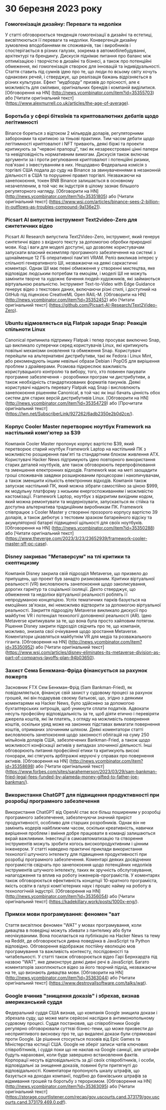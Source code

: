 

<CallToAction />

<Steps>

# 30 березня 2023 року

### Гомогенізація дизайну: Переваги та недоліки

У статті обговорюється тенденція гомогенізації в дизайні та естетиці, висвітлюються її переваги та недоліки. Конвергенція дизайну зумовлена вподобаннями як споживачів, так і виробників і спостерігається в різних галузях, зокрема в автомобілебудуванні, архітектурі та брендингу. Дискусія піднімає питання про баланс між оптимізацією і творчістю в дизайні та бізнесі, а також про потенційні обмеження, які гомогенізація створює для інновацій та індивідуальності. Стаття ставить під сумнів ідею про те, що люди по всьому світу хочуть однакових речей, і стверджує, що реалізація бажань відрізняється в різних культурах. Ефект "мудборду" призвів до прісності, але є можливість для сміливих, оригінальних брендів і компаній виділитися.
[Обговорення на HN] (http://news.ycombinator.com/item?id=35355703) або [Читати оригінальний текст] (https://www.alexmurrell.co.uk/articles/the-age-of-average).

### Боротьба у сфері біткоїнів та криптовалютних дебатів щодо легітимності

Binance бореться з відтоком 2 мільярдів доларів, регуляторними заборонами та критикою за тіньові практики. Тим часом дебати щодо легітимності криптовалют і NFT тривають, деякі біржі та проекти критикують за "червоні прапорці", такі як незареєстровані цінні папери та невідповідність нормативним вимогам. Дискусія також включає аргументи за і проти регулювання криптовалют і потенційні ризики, пов'язані з інвестуванням в них. Нещодавно Федеральна комісія з торгівлі США подала до суду на Binance за звинуваченнями в незаконній діяльності в США та порушенні правил торгівлі. Незважаючи на занепокоєння, токен BNB Binance залишається в основному незачепленим, в той час як індустрія в цілому зазнає більшого регуляторного нагляду.
[Обговорити на HN] (http://news.ycombinator.com/item?id=35351805) або [Читати оригінальний текст] (https://www.wsj.com/articles/binance-sees-2-billion-in-outflows-as-troubles-compound-9a136e21).

### Picsart AI випустив інструмент Text2video-Zero для синтетичних відео

Picsart AI Research випустила Text2Video-Zero, інструмент, який генерує синтетичні відео з вхідного тексту за допомогою обробки природної мови. Код і ваги для моделі доступні, що дозволяє користувачам запускати власний екземпляр програмного забезпечення на системі з щонайменше 12 ГБ оперативної пам'яті VRAM. Реліз викликав інтерес у спільноті генеративного ШІ, незважаючи на деякі саркастичні коментарі. Однак ШІ має певні обмеження у створенні мистецтва, яке відповідає людським потребам та емоціям, і моделі ШІ не можуть замінити творче та художнє бачення людей-художників, які займаються віртуальною реальністю. Інструмент Text-to-Video with Edge Guidance генерує відео з текстових даних, включаючи різні стилі, і доступний на GitHub під ліцензією CreativeML Open RAIL-M.
[Обговорити на HN] (http://news.ycombinator.com/item?id=35352452) або [Читати оригінальний текст] (https://github.com/Picsart-AI-Research/Text2Video-Zero).

### Ubuntu відмовляється від Flatpak заради Snap: Реакція спільноти Linux

Canonical припинила підтримку Flatpak і тепер просуває виключно Snap, що викликало суперечки серед користувачів Linux, які критикують повільні механізми оновлення та обмеження Snap. Користувачі перейшли на альтернативні дистрибутиви, такі як Fedora і Linux Mint, або рекомендують іншим невільні образи Debian і PopOS для вирішення проблем з драйверами. Розмова підкреслює важливість користувацького контролю та вибору, того, хто повинен пакувати програмне забезпечення - розробники програм чи дистрибутиви, а також необхідність стандартизованих форматів пакунків. Деякі користувачі надають перевагу Flatpak над Snap і висловлюють занепокоєння рішенням Canonical, в той час як інші бачать цінність обох систем для старих версій дистрибутивів Linux.
[Обговорити на HN] (http://news.ycombinator.com/item?id=35354729) або [Прочитати оригінальний текст] (https://lwn.net/SubscriberLink/927262/6adb2350e2b0d2ce/).

### Корпус Cooler Master перетворює ноутбук Framework на настільний комп'ютер за $39

Компанія Cooler Master пропонує корпус вартістю $39, який перетворює старий ноутбук Framework Laptop на настільний ПК з можливістю розширення пам'яті та стандартним блоком живлення ATX. Користувачі Hacker News підтримують ідею повторного використання старих деталей ноутбуків, але також обговорюють перепрофілювання та зменшення електронних відходів. Framework має на меті заощадити гроші споживачів завдяки розширюваним процесорам і накопичувачам, а також зменшити кількість електронних відходів. Компанія також запускає настільний ПК, який можна зібрати самостійно за ціною $999, як модульну платформу з низьким енергоспоживанням і можливістю кастомізації. Framework Laptop, ноутбук з відкритим вихідним кодом, який можна ремонтувати та модернізувати, запускається як стійка та доступна альтернатива традиційним виробникам ПК. Framework співпрацює з Cooler Master у створенні прозорого корпусу вартістю 39 доларів, а також дебютує з тестовим зразком батарейного відсіку та акумуляторної батареї підвищеної щільності для своїх ноутбуків.
[Обговорення на HN] (http://news.ycombinator.com/item?id=35350288) або [Читати оригінальний текст] (https://www.theverge.com/2023/3/23/23652939/framework-cooler-master-sff-pc-case).

### Disney закриває "Метаверсум" на тлі критики та скептицизму

Компанія Disney закрила свій підрозділ Metaverse, що призвело до припущень, що проект був занадто ризикованим. Критики віртуальної реальності (VR) висловлюють занепокоєння щодо заколисування, дорогих гарнітур та соціальної ізоляції. Дехто стверджує, що обмеження та недоліки віртуальної реальності роблять її непродуманою концепцією. Успіх тематичних парків базується на емоційних зв'язках, які неможливо відтворити за допомогою віртуальної реальності. Закриття підрозділу Metaverse викликало дискусії про майбутнє VR і потенціал технології доповненої реальності (AR). Ідею Metaverse критикували за те, що вона була просто хайповим потягом. Рішення Disney закрити підрозділ свідчить про те, що компанія, можливо, знизила свої очікування щодо зростання Metaverse. Коментатори цікавляться майбутнім VR для медіа та розважального гіганта.
[Обговорення на HN] (http://news.ycombinator.com/item?id=35350952) або [Читати оригінальний текст] (https://www.wsj.com/articles/disney-eliminates-its-metaverse-division-as-part-of-companys-layoffs-plan-94b03650).

### Захист Сема Бенкмана-Фріда фінансується за рахунок пожертв

Засновник FTX Сем Бенкман-Фрід (Sam Bankman-Fried), як повідомляється, фінансує свій захист у судовому процесі за рахунок грошей, які він подарував своєму батькові, що, згідно з деякими коментарями на Hacker News, було здійснено за допомогою бухгалтерських хитрощів, щоб уникнути сплати податків. Адвокати несуть професійну відповідальність за те, щоб діяти етично і перевіряти джерела коштів, які їм платять, з огляду на можливість повернення коштів, оскільки уряд може на законних підставах вимагати повернення коштів, отриманих злочинним шляхом. Деякі коментатори статті висловлюють занепокоєння щодо законності облігацій на суму 250 мільйонів доларів США, забезпечених Bankman-Fried, а також щодо можливості конфіскації активів у випадках злочинної діяльності. Інші обговорюють питання професійної етики та критикують високі гонорари, які стягують арбітражні керуючі у справах про повернення активів.
[Обговорення на HN] (http://news.ycombinator.com/item?id=35358698) або [Читати оригінальний текст] (https://www.forbes.com/sites/sarahemerson/2023/03/29/sam-bankman-fried-legal-fees-funded-by-alameda-money-gifted-to-father-joe-bankman/).

### Використання ChatGPT для підвищення продуктивності при розробці програмного забезпечення

Використання ChatGPT від OpenAI стає все більш поширеним у розробці програмного забезпечення, забезпечуючи значний приріст продуктивності, особливо для старших розробників. Однак він не замінить кодерів найближчим часом, оскільки креативність, навички вирішення проблем і вміння добре працювати в команді залишаються вкрай важливими. Інвестиції в самоавтоматизацію та створення інструментів можуть зробити когось високопродуктивним і цінним інженером. У статті наведено практичні приклади використання технології штучного інтелекту для підвищення продуктивності при розробці програмного забезпечення. Коментарі деяких досвідчених програмістів свідчать про занепокоєння щодо потенційних недоліків інструментів штучного інтелекту, таких як зручність обслуговування, налагодження та вплив на роботу інженерів-програмістів. У коментарях також обговорюється ефективність концепції 10-кратного програміста, якість освіти в галузі комп'ютерних наук і процес найму на роботу в технологічній індустрії.
[Обговорення на HN] (http://news.ycombinator.com/item?id=35356054) або [Читати оригінальний текст] (https://kadekillary.work/posts/1000x-eng/).

### Примхи мови програмування: феномен "ват

Стаття висвітлює феномен "WAT" у мовах програмування, коли дивацтва в поведінці можуть збивати з пантелику або бути неочікуваними. Вона посилається на публікацію на Hacker News та тему на Reddit, де обговорюється дивна поведінка в JavaScript та Python відповідно. Обговорення відображає постійну еволюцію мов програмування та важливість контексту, послідовності та читабельності. У статті також обговорюється відео Гарі Бернхардта під назвою "WAT", яке демонструє деякі дивні речі в JavaScript. Багато коментаторів захоплюються відео за його творчий підхід, незважаючи на те, що визнають дивацтва мови.
[Обговорити на HN] (http://news.ycombinator.com/item?id=35363044) або [Читати оригінальний текст] (https://www.destroyallsoftware.com/talks/wat).

### Google вчинив "знищення доказів" і збрехав, визнав американський суддя

Федеральний суддя США визнав, що компанія Google знищила докази і збрехала суду, що може мати серйозні наслідки в антимонопольному судовому процесі. Суддя постановив, що співробітники Google регулярно обговорювали суттєві бізнес-теми, що може призвести до несприятливого висновку про те, що видалені докази були спрямовані проти Google. Це рішення стосується позовів від Epic Games та Міністерства юстиції США. Google не зберіг записи чатів ключових співробітників, і суддя поки що не наклав на Google санкції, але штрафи будуть нараховані, коли буде завершено встановлення фактів. Корпорації несуть відповідальність за дії своїх співробітників, і особи, відповідальні за знищення доказів, повинні бути притягнуті до відповідальності. Коментатори пропонують шкалу штрафів, що базується на доходах компанії, подібно до банківських штрафів за відмивання грошей та боротьбу з тероризмом.
[Обговорення на HN] (http://news.ycombinator.com/item?id=35363095) або [Читати оригінальний текст] (https://storage.courtlistener.com/recap/gov.uscourts.cand.373179/gov.uscourts.cand.373179.469.0.pdf).

</Steps>
